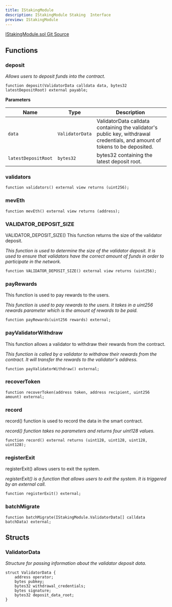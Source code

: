 ```yaml
---
title: IStakingModule
description: IStakingModule Staking  Interface
preview: IStakingModule
---
```


[IStakingModule.sol Git Source](https://github.com/manifoldfinance/mevETH2/blob/25149b626aad16b7ef2da38d73bddd982040bc12/src/interfaces/IStakingModule.sol)

## Functions

### deposit

_Allows users to deposit funds into the contract._

```solidity
function deposit(ValidatorData calldata data, bytes32 latestDepositRoot) external payable;
```

**Parameters**

| Name | Type | Description |
| --- | --- | --- |
| `data` | `ValidatorData` | ValidatorData calldata containing the validator's public key, withdrawal credentials, and amount of tokens to be deposited. |
| `latestDepositRoot` | `bytes32` | bytes32 containing the latest deposit root. |

### validators

```solidity
function validators() external view returns (uint256);
```

### mevEth

```solidity
function mevEth() external view returns (address);
```

### VALIDATOR_DEPOSIT_SIZE

VALIDATOR_DEPOSIT_SIZE() This function returns the size of the validator deposit.

_This function is used to determine the size of the validator deposit. It is used to ensure that validators have the correct amount of funds in order to participate in the network._

```solidity
function VALIDATOR_DEPOSIT_SIZE() external view returns (uint256);
```

### payRewards

This function is used to pay rewards to the users.

_This function is used to pay rewards to the users. It takes in a uint256 rewards parameter which is the amount of rewards to be paid._

```solidity
function payRewards(uint256 rewards) external;
```

### payValidatorWithdraw

This function allows a validator to withdraw their rewards from the contract.

_This function is called by a validator to withdraw their rewards from the contract. It will transfer the rewards to the validator's address._

```solidity
function payValidatorWithdraw() external;
```

### recoverToken

```solidity
function recoverToken(address token, address recipient, uint256 amount) external;
```

### record

record() function is used to record the data in the smart contract.

_record() function takes no parameters and returns four uint128 values._

```solidity
function record() external returns (uint128, uint128, uint128, uint128);
```

### registerExit

registerExit() allows users to exit the system.

_registerExit() is a function that allows users to exit the system. It is triggered by an external call._

```solidity
function registerExit() external;
```

### batchMigrate

```solidity
function batchMigrate(IStakingModule.ValidatorData[] calldata batchData) external;
```

## Structs

### ValidatorData

_Structure for passing information about the validator deposit data._

```solidity
struct ValidatorData {
    address operator;
    bytes pubkey;
    bytes32 withdrawal_credentials;
    bytes signature;
    bytes32 deposit_data_root;
}
```

